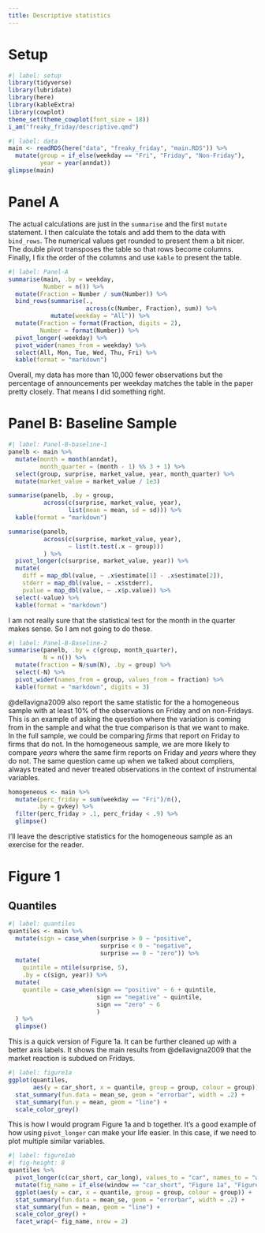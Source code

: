 ```yaml
---
title: Descriptive statistics
---
```


# Setup

```r
#| label: setup
library(tidyverse)
library(lubridate)
library(here)
library(kableExtra)
library(cowplot)
theme_set(theme_cowplot(font_size = 18))
i_am("freaky_friday/descriptive.qmd")
```

```r
#| label: data
main <- readRDS(here("data", "freaky_friday", "main.RDS")) %>%
  mutate(group = if_else(weekday == "Fri", "Friday", "Non-Friday"),
         year = year(anndat))
glimpse(main)
```

# Panel A


The actual calculations are just in the `summarise` and the first `mutate` statement. I then calculate the totals and add them to the data with `bind_rows`. The numerical values get rounded to present them a bit nicer. The double pivot transposes the table so that rows become columns. Finally, I fix the order of the columns and use `kable` to present the table.

```r
#| label: Panel-A
summarise(main, .by = weekday,
          Number = n()) %>%
  mutate(Fraction = Number / sum(Number)) %>%
  bind_rows(summarise(.,
                      across(c(Number, Fraction), sum)) %>%
            mutate(weekday = "All")) %>%
  mutate(Fraction = format(Fraction, digits = 2),
         Number = format(Number)) %>%
  pivot_longer(-weekday) %>%
  pivot_wider(names_from = weekday) %>%
  select(All, Mon, Tue, Wed, Thu, Fri) %>%
  kable(format = "markdown")
```

Overall, my data has more than 10,000 fewer observations but the percentage of announcements per weekday matches the table in the paper pretty closely. That means I did something right.

# Panel B: Baseline Sample

```r
#| label: Panel-B-baseline-1
panelb <- main %>%
  mutate(month = month(anndat),
         month_quarter = (month - 1) %% 3 + 1) %>%
  select(group, surprise, market_value, year, month_quarter) %>%
  mutate(market_value = market_value / 1e3)

summarise(panelb, .by = group,
          across(c(surprise, market_value, year),
                 list(mean = mean, sd = sd))) %>%
  kable(format = "markdown")

summarise(panelb,
          across(c(surprise, market_value, year),
                 ~ list(t.test(.x ~ group)))
          ) %>%
  pivot_longer(c(surprise, market_value, year)) %>%
  mutate(
    diff = map_dbl(value, ~ .x$estimate[1] - .x$estimate[2]),
    stderr = map_dbl(value, ~ .x$stderr),
    pvalue = map_dbl(value, ~ .x$p.value)) %>%
  select(-value) %>%
  kable(format = "markdown")
```

I am not really sure that the statistical test for the month in the quarter makes sense. So I am not going to do these.

```r
#| label: Panel-B-Baseline-2
summarise(panelb, .by = c(group, month_quarter),
          N = n()) %>%
  mutate(fraction = N/sum(N), .by = group) %>%
  select(-N) %>%
  pivot_wider(names_from = group, values_from = fraction) %>%
  kable(format = "markdown", digits = 3)
```

@dellavigna2009 also report the same statistic for the a homogeneous sample with at least 10% of the observations on Friday and on non-Fridays. This is an example of asking the question where the variation is coming from in the sample and what the true comparison is that we want to make. In the full sample, we could be comparing *firms* that report on Friday to firms that do not. In the homogeneous sample, we are more likely to compare *years* where the same firm reports on Friday and *years* where they do not. The same question came up when we talked about compliers, always treated and never treated observations in the context of instrumental variables.

```r
homogeneous <- main %>%
  mutate(perc_friday = sum(weekday == "Fri")/n(),
        .by = gvkey) %>%
  filter(perc_friday > .1, perc_friday < .9) %>%
  glimpse()
```

I'll leave the descriptive statistics for the homogeneous sample as an exercise for the reader.

# Figure 1

## Quantiles

```r
#| label: quantiles
quantiles <- main %>%
  mutate(sign = case_when(surprise > 0 ~ "positive",
                          surprise < 0 ~ "negative",
                          surprise == 0 ~ "zero")) %>%
  mutate(
    quintile = ntile(surprise, 5),
    .by = c(sign, year)) %>%
  mutate(
    quantile = case_when(sign == "positive" ~ 6 + quintile,
                         sign == "negative" ~ quintile,
                         sign == "zero" ~ 6
                         )
  ) %>%
  glimpse()
```

This is a quick version of Figure 1a. It can be further cleaned up with a better axis labels. It shows the main results from @dellavigna2009 that the market reaction is subdued on Fridays. 

```r
#| label: figure1a
ggplot(quantiles,
       aes(y = car_short, x = quantile, group = group, colour = group)) +
  stat_summary(fun.data = mean_se, geom = "errorbar", width = .2) +
  stat_summary(fun.y = mean, geom = "line") +
  scale_color_grey()
```

This is how I would program Figure 1a and b together. It's a good example of how using `pivot_longer` can make your life easier. In this case, if we need to plot multiple similar variables.

```r
#| label: figure1ab
#| fig-height: 8
quantiles %>%
  pivot_longer(c(car_short, car_long), values_to = "car", names_to = "window") %>%
  mutate(fig_name = if_else(window == "car_short", "Figure 1a", "Figure 1b")) %>%
  ggplot(aes(y = car, x = quantile, group = group, colour = group)) +
  stat_summary(fun.data = mean_se, geom = "errorbar", width = .2) +
  stat_summary(fun = mean, geom = "line") +
  scale_color_grey() +
  facet_wrap(~ fig_name, nrow = 2)
```
